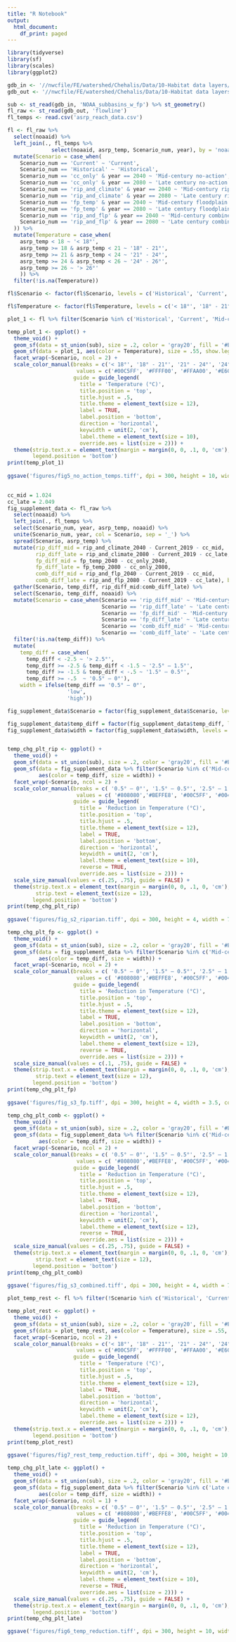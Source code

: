 ```yaml
---
title: "R Notebook"
output:
  html_document:
    df_print: paged
---
```

```r
library(tidyverse)
library(sf)
library(scales)
library(ggplot2)
```

```r
gdb_in <- '//nwcfile/FE/watershed/Chehalis/Data/10-Habitat data layers/SpatialModel_Archive/20191204/Inputs.gdb'
gdb_out <- '//nwcfile/FE/watershed/Chehalis/Data/10-Habitat data layers/SpatialModel_Archive/20191204/Outputs.gdb'

sub <- st_read(gdb_in, 'NOAA_subbasins_w_fp') %>% st_geometry()
fl_raw <- st_read(gdb_out, 'flowline')
fl_temps <- read.csv('asrp_reach_data.csv')
```
```r
fl <- fl_raw %>%
  select(noaaid) %>%
  left_join(., fl_temps %>%
              select(noaaid, asrp_temp, Scenario_num, year), by = 'noaaid') %>%
  mutate(Scenario = case_when(
    Scenario_num == 'Current' ~ 'Current',
    Scenario_num == 'Historical' ~ 'Historical',
    Scenario_num == 'cc_only' & year == 2040 ~ 'Mid-century no-action',
    Scenario_num == 'cc_only' & year == 2080 ~ 'Late century no-action',
    Scenario_num == 'rip_and_climate' & year == 2040 ~ 'Mid-century riparian restoration',
    Scenario_num == 'rip_and_climate' & year == 2080 ~ 'Late century riparian restoration',
    Scenario_num == 'fp_temp' & year == 2040 ~ 'Mid-century floodplain restoration',
    Scenario_num == 'fp_temp' & year == 2080 ~ 'Late century floodplain restoration',
    Scenario_num == 'rip_and_flp' & year == 2040 ~ 'Mid-century combined',
    Scenario_num == 'rip_and_flp' & year == 2080 ~ 'Late century combined'
  )) %>%
  mutate(Temperature = case_when(
    asrp_temp < 18 ~ '< 18°',
    asrp_temp >= 18 & asrp_temp < 21 ~ '18° - 21°',
    asrp_temp >= 21 & asrp_temp < 24 ~ '21° - 24°',
    asrp_temp >= 24 & asrp_temp < 26 ~ '24° - 26°',
    asrp_temp >= 26 ~ '> 26°'
    )) %>%
  filter(!is.na(Temperature))

fl$Scenario <- factor(fl$Scenario, levels = c('Historical', 'Current', 'Mid-century no-action', 'Late century no-action', 'Mid-century riparian restoration', 'Late century riparian restoration', 'Mid-century floodplain restoration', 'Late century floodplain restoration', 'Mid-century combined', 'Late century combined'))

fl$Temperature <- factor(fl$Temperature, levels = c('< 18°', '18° - 21°', '21° - 24°', '24° - 26°', '> 26°'))

```
```r
plot_1 <- fl %>% filter(Scenario %in% c('Historical', 'Current', 'Mid-century no-action', 'Late century no-action'))

temp_plot_1 <- ggplot() +
  theme_void() +
  geom_sf(data = st_union(sub), size = .2, color = 'gray20', fill = '#E1E1E1') +
  geom_sf(data = plot_1, aes(color = Temperature), size = .55, show.legend = 'line') +
  facet_wrap(~Scenario, ncol = 2) + 
  scale_color_manual(breaks = c('< 18°', '18° - 21°', '21° - 24°', '24° - 26°', '> 26°'),
                      values = c('#00C5FF', '#FFFF00', '#FFAA00', '#E60000', '#730000'),
                     guide = guide_legend(
                       title = 'Temperature (°C)',
                       title.position = 'top',
                       title.hjust = .5,
                       title.theme = element_text(size = 12),
                       label = TRUE,
                       label.position = 'bottom',
                       direction = 'horizontal',
                       keywidth = unit(2, 'cm'),
                       label.theme = element_text(size = 10),
                       override.aes = list(size = 2))) +
  theme(strip.text.x = element_text(margin = margin(0, 0, .1, 0, 'cm'), size = 12),
        legend.position = 'bottom')
print(temp_plot_1)
  
ggsave('figures/fig5_no_action_temps.tiff', dpi = 300, height = 10, width = 8, compression = 'lzw')
  
```
```r
cc_mid = 1.024
cc_late = 2.049
fig_supplement_data <- fl_raw %>% 
  select(noaaid) %>%
  left_join(., fl_temps %>%
  select(Scenario_num, year, asrp_temp, noaaid) %>%
  unite(Scenario_num, year, col = Scenario, sep = '_') %>%
  spread(Scenario, asrp_temp) %>%
  mutate(rip_diff_mid = rip_and_climate_2040 - Current_2019 - cc_mid,
         rip_diff_late = rip_and_climate_2080 - Current_2019 - cc_late,
         fp_diff_mid = fp_temp_2040 - cc_only_2040,
         fp_diff_late = fp_temp_2080 - cc_only_2080,
         comb_diff_mid = rip_and_flp_2040 - Current_2019 - cc_mid,
         comb_diff_late = rip_and_flp_2080 - Current_2019 - cc_late), by = 'noaaid') %>%
  gather(Scenario, temp_diff, rip_diff_mid:comb_diff_late) %>%
  select(Scenario, temp_diff, noaaid) %>%
  mutate(Scenario = case_when(Scenario == 'rip_diff_mid' ~ 'Mid-century riparian restoration',
                              Scenario == 'rip_diff_late' ~ 'Late century riparian restoration',
                              Scenario == 'fp_diff_mid' ~ 'Mid-century floodplain restoration',
                              Scenario == 'fp_diff_late' ~ 'Late century floodplain restoration',
                              Scenario == 'comb_diff_mid' ~ 'Mid-century combined',
                              Scenario == 'comb_diff_late' ~ 'Late century combined')) %>%
  filter(!is.na(temp_diff)) %>%
  mutate(
    temp_diff = case_when(
      temp_diff < -2.5 ~ '> 2.5°',
      temp_diff >= -2.5 & temp_diff < -1.5 ~ '2.5° — 1.5°',
      temp_diff >= -1.5 & temp_diff < -.5 ~ '1.5° — 0.5°',
      temp_diff >= -.5  ~ '0.5° — 0°'),
    width = ifelse(temp_diff == '0.5° — 0°',
                   'low', 
                   'high'))

fig_supplement_data$Scenario = factor(fig_supplement_data$Scenario, levels = c('Mid-century riparian restoration', 'Late century riparian restoration', 'Mid-century floodplain restoration', 'Late century floodplain restoration', 'Mid-century combined', 'Late century combined'))

fig_supplement_data$temp_diff = factor(fig_supplement_data$temp_diff, levels = c( '0.5° — 0°', '1.5° — 0.5°', '2.5° — 1.5°', '> 2.5°'))
fig_supplement_data$width = factor(fig_supplement_data$width, levels = c('low', 'high'))


temp_chg_plt_rip <- ggplot() +
  theme_void() +
  geom_sf(data = st_union(sub), size = .2, color = 'gray20', fill = '#E1E1E1') +
  geom_sf(data = fig_supplement_data %>% filter(Scenario %in% c('Mid-century riparian restoration', 'Late century riparian restoration')),
          aes(color = temp_diff, size = width)) +
  facet_wrap(~Scenario, ncol = 2) + 
  scale_color_manual(breaks = c( '0.5° — 0°', '1.5° — 0.5°', '2.5° — 1.5°', '> 2.5°'),
                      values = c( '#808080','#BEFFE8', '#00C5FF', '#004DA8'),
                     guide = guide_legend(
                       title = 'Reduction in Temperature (°C)',
                       title.position = 'top',
                       title.hjust = .5,
                       title.theme = element_text(size = 12),
                       label = TRUE,
                       label.position = 'bottom',
                       direction = 'horizontal',
                       keywidth = unit(2, 'cm'),
                       label.theme = element_text(size = 10),
                       reverse = TRUE,
                       override.aes = list(size = 2))) +
  scale_size_manual(values = c(.25, .75), guide = FALSE) +
  theme(strip.text.x = element_text(margin = margin(0, 0, .1, 0, 'cm'), size = 12),
         strip.text = element_text(size = 12),
        legend.position = 'bottom')
print(temp_chg_plt_rip)
  
ggsave('figures/fig_s2_riparian.tiff', dpi = 300, height = 4, width = 7, compression = 'lzw')

```
```r

temp_chg_plt_fp <- ggplot() +
  theme_void() +
  geom_sf(data = st_union(sub), size = .2, color = 'gray20', fill = '#E1E1E1') +
  geom_sf(data = fig_supplement_data %>% filter(Scenario %in% c('Mid-century floodplain restoration')) %>% mutate(Scenario = 'Floodplain restoration'),
          aes(color = temp_diff, size = width)) +
  facet_wrap(~Scenario, ncol = 2) + 
  scale_color_manual(breaks = c( '0.5° — 0°', '1.5° — 0.5°', '2.5° — 1.5°', '> 2.5°'),
                      values = c( '#808080','#BEFFE8', '#00C5FF', '#004DA8'),
                     guide = guide_legend(
                       title = 'Reduction in Temperature (°C)',
                       title.position = 'top',
                       title.hjust = .5,
                       title.theme = element_text(size = 12),
                       label = TRUE,
                       label.position = 'bottom',
                       direction = 'horizontal',
                       keywidth = unit(2, 'cm'),
                       label.theme = element_text(size = 12),
                       reverse = TRUE,
                       override.aes = list(size = 2))) +
  scale_size_manual(values = c(.1, .75), guide = FALSE) +
  theme(strip.text.x = element_text(margin = margin(0, 0, .1, 0, 'cm'), size = 12),
         strip.text = element_text(size = 12),
        legend.position = 'bottom')
print(temp_chg_plt_fp)
  
ggsave('figures/fig_s3_fp.tiff', dpi = 300, height = 4, width = 3.5, compression = 'lzw')
```
```r

temp_chg_plt_comb <- ggplot() +
  theme_void() +
  geom_sf(data = st_union(sub), size = .2, color = 'gray20', fill = '#E1E1E1') +
  geom_sf(data = fig_supplement_data %>% filter(Scenario %in% c('Mid-century combined', 'Late century combined')),
          aes(color = temp_diff, size = width)) +
  facet_wrap(~Scenario, ncol = 2) + 
  scale_color_manual(breaks = c( '0.5° — 0°', '1.5° — 0.5°', '2.5° — 1.5°', '> 2.5°'),
                      values = c( '#808080','#BEFFE8', '#00C5FF', '#004DA8'),
                     guide = guide_legend(
                       title = 'Reduction in Temperature (°C)',
                       title.position = 'top',
                       title.hjust = .5,
                       title.theme = element_text(size = 12),
                       label = TRUE,
                       label.position = 'bottom',
                       direction = 'horizontal',
                       keywidth = unit(2, 'cm'),
                       label.theme = element_text(size = 12),
                       reverse = TRUE,
                       override.aes = list(size = 2))) +
  scale_size_manual(values = c(.25, .75), guide = FALSE) +
  theme(strip.text.x = element_text(margin = margin(0, 0, .1, 0, 'cm'), size = 12),
         strip.text = element_text(size = 12),
        legend.position = 'bottom')
print(temp_chg_plt_comb)
  
ggsave('figures/fig_s3_combined.tiff', dpi = 300, height = 4, width = 7, compression = 'lzw')
```


```r
plot_temp_rest <- fl %>% filter(!Scenario %in% c('Historical', 'Current', 'Mid-century no-action', 'Late century no-action'))

temp_plot_rest <- ggplot() +
  theme_void() +
  geom_sf(data = st_union(sub), size = .2, color = 'gray20', fill = '#E1E1E1') +
  geom_sf(data = plot_temp_rest, aes(color = Temperature), size = .55, show.legend = 'line') +
  facet_wrap(~Scenario, ncol = 2) + 
  scale_color_manual(breaks = c('< 18°', '18° - 21°', '21° - 24°', '24° - 26°', '> 26°'),
                      values = c('#00C5FF', '#FFFF00', '#FFAA00', '#E60000', '#730000'),
                     guide = guide_legend(
                       title = 'Temperature (°C)',
                       title.position = 'top',
                       title.hjust = .5,
                       title.theme = element_text(size = 12),
                       label = TRUE,
                       label.position = 'bottom',
                       direction = 'horizontal',
                       keywidth = unit(2, 'cm'),
                       label.theme = element_text(size = 12),
                       override.aes = list(size = 2))) +
  theme(strip.text.x = element_text(margin = margin(0, 0, .1, 0, 'cm'), size = 12),
        legend.position = 'bottom')
print(temp_plot_rest)
  
ggsave('figures/fig7_rest_temp_reduction.tiff', dpi = 300, height = 10, width = 8, compression = 'lzw')
```
```r
temp_chg_plt_late <- ggplot() +
  theme_void() +
  geom_sf(data = st_union(sub), size = .2, color = 'gray20', fill = '#E1E1E1') +
  geom_sf(data = fig_supplement_data %>% filter(Scenario %in% c('Late century riparian restoration', 'Late century floodplain restoration', 'Late century combined')),
          aes(color = temp_diff, size = width)) +
  facet_wrap(~Scenario, ncol = 1) + 
  scale_color_manual(breaks = c( '0.5° — 0°', '1.5° — 0.5°', '2.5° — 1.5°', '> 2.5°'),
                      values = c( '#808080','#BEFFE8', '#00C5FF', '#004DA8'),
                     guide = guide_legend(
                       title = 'Reduction in Temperature (°C)',
                       title.position = 'top',
                       title.hjust = .5,
                       title.theme = element_text(size = 12),
                       label = TRUE,
                       label.position = 'bottom',
                       direction = 'horizontal',
                       keywidth = unit(2, 'cm'),
                       label.theme = element_text(size = 10),
                       reverse = TRUE,
                       override.aes = list(size = 2))) +
  scale_size_manual(values = c(.25, .75), guide = FALSE) +
  theme(strip.text.x = element_text(margin = margin(0, 0, .1, 0, 'cm'), size = 12),
        legend.position = 'bottom')
print(temp_chg_plt_late)

ggsave('figures/fig6_temp_reduction.tiff', dpi = 300, height = 10, width = 8, compression = 'lzw')
```


